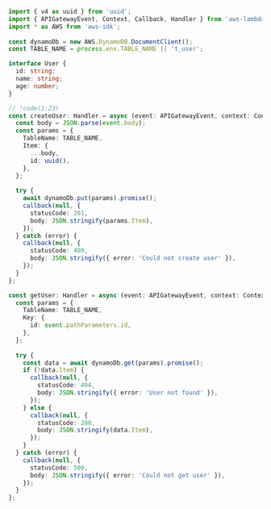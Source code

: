 ```ts
import { v4 as uuid } from 'uuid';
import { APIGatewayEvent, Context, Callback, Handler } from 'aws-lambda';
import * as AWS from 'aws-sdk';
 
const dynamoDb = new AWS.DynamoDB.DocumentClient();
const TABLE_NAME = process.env.TABLE_NAME || 't_user';

interface User {
  id: string;
  name: string;
  age: number;
}

// !code(1:23)
const createUser: Handler = async (event: APIGatewayEvent, context: Context, callback: Callback) => {
  const body = JSON.parse(event.body);
  const params = {
    TableName: TABLE_NAME,
    Item: {
      ...body,
      id: uuid(),
    },
  };
 
  try {
    await dynamoDb.put(params).promise();
    callback(null, {
      statusCode: 201,
      body: JSON.stringify(params.Item),
    });
  } catch (error) {
    callback(null, {
      statusCode: 400,
      body: JSON.stringify({ error: 'Could not create user' }),
    });
  }
};

const getUser: Handler = async (event: APIGatewayEvent, context: Context, callback: Callback) => {
  const params = {
    TableName: TABLE_NAME,
    Key: {
      id: event.pathParameters.id,
    },
  };
 
  try {
    const data = await dynamoDb.get(params).promise();
    if (!data.Item) {
      callback(null, {
        statusCode: 404,
        body: JSON.stringify({ error: 'User not found' }),
      });
    } else {
      callback(null, {
        statusCode: 200,
        body: JSON.stringify(data.Item),
      });
    }
  } catch (error) {
    callback(null, {
      statusCode: 500,
      body: JSON.stringify({ error: 'Could not get user' }),
    });
  }
};
```